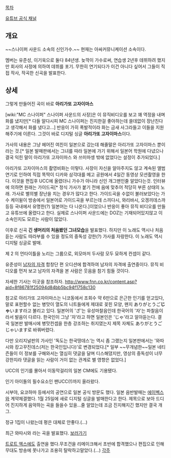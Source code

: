 [[목차]]

[http://www.youtube.com/user/feelme1117 유튜브 공식 채널]


== 개요 ==
~~스나이퍼 사운드 소속의 신인가수.~~
현재는 아싸커뮤니케이션 소속이다.

멤버는 유준성, 이기욱으로 둘다 84년생. 늦깍이 가수로써, 연습생 2년후 데뷔하려 했지만 회사의 사정에 의하여 데뷔를 포기. 무한히 연기되다가 이건 아니다 싶어서 그들이 직접 작사, 작곡한 신곡을 발표한다.

== 상세 ==

그렇게 만들어진 곡이 바로 '''아리가또 고자이마스'''

[wiki:"MC 스나이퍼" 스나이퍼 사운드의 사장]은 이 뮤직비디오를 보고 꽤 역정을 내며 화를 냈지만[* 다들 알다시피 MC 스나이퍼는 진지한걸 좋아하는데 쓸데없이 장난친다고 생각해서 화를 냈다고...] 반응이 가히 폭발적이라 화는 금새 사그라들고 이들을 지원해주기에 이른다. 그것이 바로 디지털 싱글 '''아리가또 고자이마스'''이다.

가사의 내용은 그냥 헤어진 여친이 일본으로 갔는데 해줄말은 아리가또 고자이마스 뿐이라는 것.[* 일본 발매판에서는 그녀를 따라 일본에 가기 위해서 일본어 학원에 다녔으나 결국 익힌 말이 아리가또 고자이마스 와 쓰미마셍 밖에 없었다는 설정이 추가되었다.]

아리가또 고자이마스의 촬영비화는 이렇다. 사장이 자신을 알아주지도 않고 계속된 앨범연기로 인하여 직접 똑딱이 디카와 삼각대를 메고 공원에서 4일간 동영상 모션촬영을 한다. 이것을 편집후 UCC에 올렸더니 가수가 아니라 신인 개그맨인줄 알았다는것. 인터뷰에 의하면 원래는 가이드곡[* 정식 가사가 붙기 전에 음에 맞추어 적당히 부른 상태의 노래. 가사로 별의별 장난을 치는 경우가 많다고 한다. 가이드곡을 수없이 불러보았다는 가수 케이윌이 방송에서 일본어로 가이드곡을 부르는데 스끼다시, 와리바시, 오겡끼데스까 등등 국내에서 유명한(?) 일본어는 다 나온다.]이었으나 반응이 좋아 뮤직 비디오를 만들고 유튜브에 올렸다고 한다. 실제로 스나이퍼 사운드에는 DOZ는 기재되어있지않고 이 소속인지도 모르는 사람이 많았다.

이후로 신곡 '''긴 생머리의 처음봤던 그녀모습'''을 발표했다. 하지만 이 노래도 역시나 처음 듣는 사람도 따라부를 수 있을 정도의 중독성 강한(?) 가사를 자랑한다. 이 노래도 역시 디지털 싱글로 발매.

제 2 의 언타이틀을 노리는 그룹으로, 외모마저 두사람 모두 묘하게 컨셉이 같다.

유준성이 [[남자의 자격]] 합창단 편 오디션에 합격하여 남자의 자격에 출연중이다. 뮤직 비디오를 먼저 보고 남자의 자격을 본 사람은 웃음을 참기 힘들 것이다.

자세한 기사는 이곳을 참조하자.
http://www.fnn.co.kr/content.asp?aid=8f86781f25094d84bb5bc94f1758c130

참고로 아리가또 고자이마스는 니코동에서 조회수 약 6만으로 은근한 인기를 얻고있다, 말로 표현할수 없는 병맛이 열도의 니트들에게 제대로 꽂힌 모양, 왠지 ありがとうご'''じゃ'''います라고 불리고 있다. 일본어의 'ざ'는 유성마찰음인데 한국어의 '자'는 파찰음이라서 발음이 다르다. 한국인이 그냥 '자'라고 하면 일본인은 'じゃ'라고 알아듣는다. 결국 일본판 발매시에 병맛컨셉을 한층 강조하는 취지였는지 제목 자체도 ありがとうごじゃいます로 바꿔버렸다.

다만 오리지널판의 가사인 '독도는 한국땅데스'는 역시 좀 그랬는지 일본판에서는 '와따시와 캉고꾸진데스(저는 한국인입니다)'로 변경되었다.[* 일부 ~~무개념한~~일본 네티즌들이 이 정보를 구해와서는 열심히 댓글을 달며 디스해댔지만, 영상의 중독성이 너무 강한지라 댓글을 읽는 사람이 거이 없는 관계로 별 영향은 없었다.]

UCC의 인기를 몰아서 이동막걸리의 일본 CM에도 기용됐다.
{{{#!html
 <iframe width="420" height="315" src="//www.youtube.com/embed/kLoJ7YTZ050?rel=0" frameborder="0" allowfullscreen></iframe>
}}} 

인기 아이돌의 필수요소인 팬UCC(!)까지 올라왔다.
{{{#!html
 <iframe width="560" height="315" src="//www.youtube.com/embed/VSeCHyHnN-I?rel=0" frameborder="0" allowfullscreen></iframe>
}}} 

시부야, 요코하마 등에서의 공연으로 일본 공식 방문도 했다. 일본 음반발매는 [[에이벡스]]와 계약체결했다. 1월 25일에 새로 디지털 싱글을 발매한다고 한다. 제목으로 보아 드디어 진지하게 음악하는 곡을 들을수 있을...줄 알았는데 조금 진지해지긴 했지만 결국 개그.

정규 1집이 나왔는데 평은 대체로 안좋다.(...)

최근 와따시와 라는 곡을 발표했다. [http://www.youtube.com/watch?feature=player_embedded&v=SpSCZyOBvms 보러가기]

[[트로트 엑스]]에도 출연을 했다.무조건을 리메이크해서 초반에 합격했으나 편집으로 인해 무대도 방송에 못나가고 조용히 탈락하고말았다.(...)
[[각주]]
